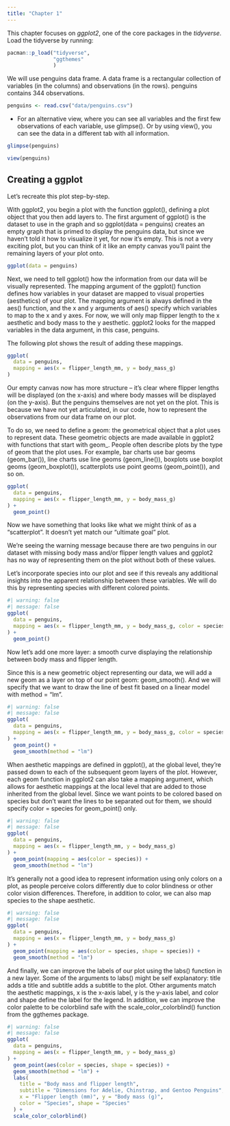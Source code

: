 ```yaml
---
title: "Chapter 1"
---
```


This chapter focuses on *ggplot2*, one of the core packages in the *tidyverse*.
Load the tidyverse by running:

```r
pacman::p_load("tidyverse",
               "ggthemes"
               )
```

We will use penguins data frame. A data frame is a rectangular collection of variables (in the columns) and observations (in the rows). penguins contains 344 observations.

```r
penguins <- read.csv("data/penguins.csv")
```

- For an alternative view, where you can see all variables and the first few observations of each variable, use glimpse().
Or by using view(), you can see the data in a different tab with all information.

```r
glimpse(penguins)
```

```r
view(penguins)
```

## Creating a ggplot

Let’s recreate this plot step-by-step.

With ggplot2, you begin a plot with the function ggplot(), defining a plot object that you then add layers to. The first argument of ggplot() is the dataset to use in the graph and so ggplot(data = penguins) creates an empty graph that is primed to display the penguins data, but since we haven’t told it how to visualize it yet, for now it’s empty. This is not a very exciting plot, but you can think of it like an empty canvas you’ll paint the remaining layers of your plot onto.

```r
ggplot(data = penguins)
```

Next, we need to tell ggplot() how the information from our data will be visually represented. The mapping argument of the ggplot() function defines how variables in your dataset are mapped to visual properties (aesthetics) of your plot. The mapping argument is always defined in the aes() function, and the x and y arguments of aes() specify which variables to map to the x and y axes. For now, we will only map flipper length to the x aesthetic and body mass to the y aesthetic. ggplot2 looks for the mapped variables in the data argument, in this case, penguins.

The following plot shows the result of adding these mappings.

```r
ggplot(
  data = penguins,
  mapping = aes(x = flipper_length_mm, y = body_mass_g)
)
```
Our empty canvas now has more structure – it’s clear where flipper lengths will be displayed (on the x-axis) and where body masses will be displayed (on the y-axis). But the penguins themselves are not yet on the plot. This is because we have not yet articulated, in our code, how to represent the observations from our data frame on our plot.

To do so, we need to define a geom: the geometrical object that a plot uses to represent data. These geometric objects are made available in ggplot2 with functions that start with geom_. People often describe plots by the type of geom that the plot uses. For example, bar charts use bar geoms (geom_bar()), line charts use line geoms (geom_line()), boxplots use boxplot geoms (geom_boxplot()), scatterplots use point geoms (geom_point()), and so on.

```r
ggplot(
  data = penguins,
  mapping = aes(x = flipper_length_mm, y = body_mass_g)
) +
  geom_point()
```
Now we have something that looks like what we might think of as a “scatterplot”. It doesn’t yet match our “ultimate goal” plot.

We’re seeing the warning message because there are two penguins in our dataset with missing body mass and/or flipper length values and ggplot2 has no way of representing them on the plot without both of these values.

Let’s incorporate species into our plot and see if this reveals any additional insights into the apparent relationship between these variables. We will do this by representing species with different colored points.

```r
#| warning: false
#| message: false
ggplot(
  data = penguins,
  mapping = aes(x = flipper_length_mm, y = body_mass_g, color = species)
) +
  geom_point()
```

Now let’s add one more layer: a smooth curve displaying the relationship between body mass and flipper length.

Since this is a new geometric object representing our data, we will add a new geom as a layer on top of our point geom: geom_smooth(). And we will specify that we want to draw the line of best fit based on a linear model with method = "lm".

```r
#| warning: false
#| message: false
ggplot(
  data = penguins,
  mapping = aes(x = flipper_length_mm, y = body_mass_g, color = species)
) +
  geom_point() +
  geom_smooth(method = "lm")
```

When aesthetic mappings are defined in ggplot(), at the global level, they’re passed down to each of the subsequent geom layers of the plot. However, each geom function in ggplot2 can also take a mapping argument, which allows for aesthetic mappings at the local level that are added to those inherited from the global level. Since we want points to be colored based on species but don’t want the lines to be separated out for them, we should specify color = species for geom_point() only.

```r
#| warning: false
#| message: false
ggplot(
  data = penguins,
  mapping = aes(x = flipper_length_mm, y = body_mass_g)
) +
  geom_point(mapping = aes(color = species)) +
  geom_smooth(method = "lm")
```

It’s generally not a good idea to represent information using only colors on a plot, as people perceive colors differently due to color blindness or other color vision differences. Therefore, in addition to color, we can also map species to the shape aesthetic.

```r
#| warning: false
#| message: false
ggplot(
  data = penguins,
  mapping = aes(x = flipper_length_mm, y = body_mass_g)
) +
  geom_point(mapping = aes(color = species, shape = species)) +
  geom_smooth(method = "lm")
```

And finally, we can improve the labels of our plot using the labs() function in a new layer. Some of the arguments to labs() might be self explanatory: title adds a title and subtitle adds a subtitle to the plot. Other arguments match the aesthetic mappings, x is the x-axis label, y is the y-axis label, and color and shape define the label for the legend. In addition, we can improve the color palette to be colorblind safe with the scale_color_colorblind() function from the ggthemes package.

```r
#| warning: false
#| message: false
ggplot(
  data = penguins,
  mapping = aes(x = flipper_length_mm, y = body_mass_g)
) +
  geom_point(aes(color = species, shape = species)) +
  geom_smooth(method = "lm") +
  labs(
    title = "Body mass and flipper length",
    subtitle = "Dimensions for Adelie, Chinstrap, and Gentoo Penguins",
    x = "Flipper length (mm)", y = "Body mass (g)",
    color = "Species", shape = "Species"
  ) +
  scale_color_colorblind()
```

